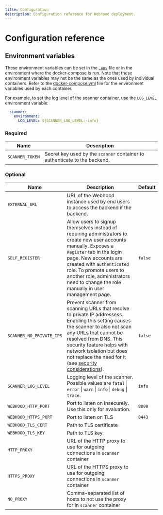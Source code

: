 ```yaml
---
title: Configuration
description: Configuration reference for Webhood deployment.
---
```


# Configuration reference

## Environment variables

These environment variables can be set in the [`.env`](https://github.com/webhood-io/webhood/blob/main/.env.example) file or in the environment where the docker-compose is run. Note that these environment variables may not be the same as the ones used by individual containers. Refer to the [docker-compose.yml](https://github.com/webhood-io/webhood/blob/main/docker-compose.yml) file for the environment variables used by each container.

For example, to set the log level of the scanner container, use the `LOG_LEVEL` environment variable:

```yaml filename="docker-compose.yml"
  scanner:
    environment:
      LOG_LEVEL: ${SCANNER_LOG_LEVEL:-info}
```

### Required

| Name                 | Description                                                                                                             |
|----------------------|-------------------------------------------------------------------------------------------------------------------------|
| `SCANNER_TOKEN`       | Secret key used by the `scanner` container to authenticate to the backend.                                                       |

### Optional
| Name                 | Description                                                                                                                                                                                                                                                                                                           | Default    |
|----------------------|-----------------------------------------------------------------------------------------------------------------------------------------------------------------------------------------------------------------------------------------------------------------------------------------------------------------------|------------|
| `EXTERNAL_URL`       | URL of the Webhood instance used by end users to access the backend if the backend.                                                       |
| `SELF_REGISTER`      | Allow users to signup themselves instead of requiring administrators to create new user accounts manually. Exposes a `Register` tab in the login page. New accounts are created with `authenticated` role. To promote users to another role, administrators need to change the role manually in user management page. | `false`    |
| `SCANNER_NO_PRIVATE_IPS`      | Prevent scanner from scanning URLs that resolve to private IP addressess. Enabling this setting causes the scanner to also not scan any URLs that cannot be resolved from DNS. This security feature helps with network isolation but does not replace the need for it (see [security considerations](/docs/security#recommended)).  | `false`    |
| `SCANNER_LOG_LEVEL`      | Logging level of the scanner. Possible values are `fatal` \| `error` \| `warn` \| `info` \| `debug` \| `trace`.  | `info`    |
| `WEBHOOD_HTTP_PORT`  | Port to listen on insecurely. Use this only for evaluation.                                                                                                                                                                                                                                                           | `8000`     |
| `WEBHOOD_HTTPS_PORT` | Port to listen on TLS                                                                                                                                                                                                                                                                                                 | `8443`     |
| `WEBHOOD_TLS_CERT`   | Path to TLS certificate                                                                                                                                                                                                                                                                                               |            |
| `WEBHOOD_TLS_KEY`    | Path to TLS key                                                                                                                                                                                                                                                                                                       |            |
| `HTTP_PROXY`         | URL of the HTTP proxy to use for outgoing connections in `scanner` container                                                                                                                                                                                                                                          |            |
| `HTTPS_PROXY`        | URL of the HTTPS proxy to use for outgoing connections in `scanner` container                                                                                                                                                                                                                                         |            |
| `NO_PROXY`           | Comma-separated list of hosts to not use the proxy for in `scanner` container                                                                                                                                                                                                                                         |            |

